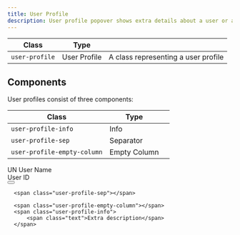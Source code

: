 ```yaml
---
title: User Profile
description: User profile popover shows extra details about a user or a team.
---
```


| Class            | Type          |                                                       |
| ---------------- | ------------- | ----------------------------------------------------- |
| `user-profile`   | User Profile  | A class representing a user profile                   |

## Components

User profiles consist of three components:

| Class                       | Type         |             |
| --------------------------- | ------------ | ----------- |
| `user-profile-info`         | Info         |             |
| `user-profile-sep`          | Separator    |             |
| `user-profile-empty-column` | Empty Column |             |

<Preview>

<div class="card">
  <div class="user-profile">
      <span class="avatar">UN</span>
      <span class="user-profile-info">
          <span class="name">User Name</span>
          <div class="interactive-text-output u-padding-inline-0">
              <span class="text">User ID</span>
              <div class="u-flex u-cross-child-start u-gap-8">
                  <button class="interactive-text-output-button" aria-label="copy text">
                      <span class="icon-duplicate" aria-hidden="true"></span>
                  </button>
              </div>
          </div>
      </span>

      <span class="user-profile-sep"></span>

      <span class="user-profile-empty-column"></span>
      <span class="user-profile-info">
          <span class="text">Extra description</span>
      </span>

  </div>
</div>

</Preview>
